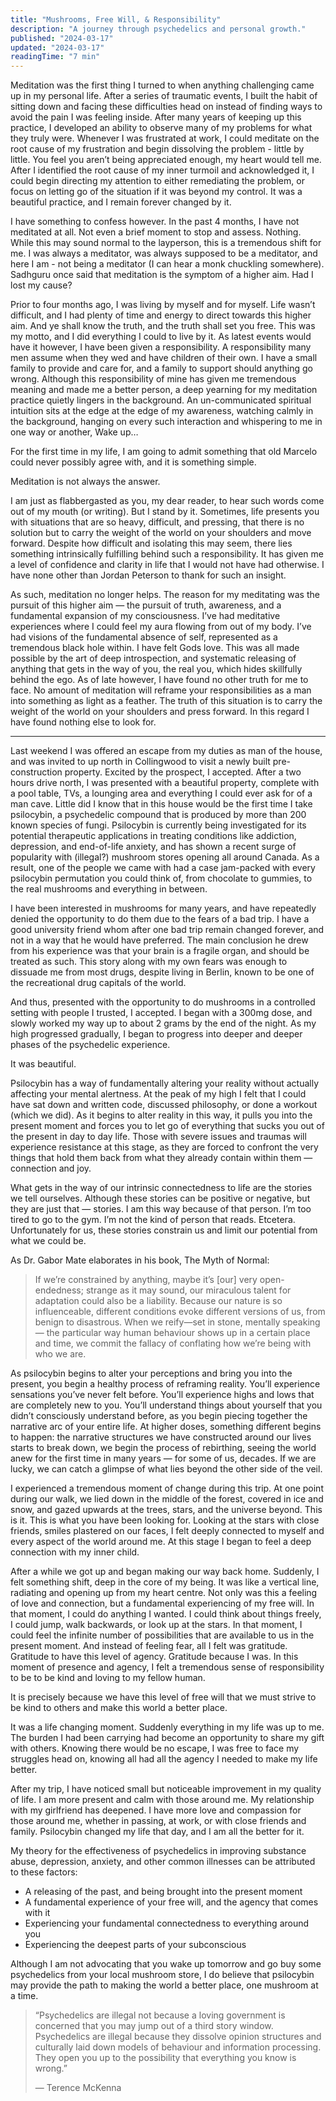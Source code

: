 ```yaml
---
title: "Mushrooms, Free Will, & Responsibility"
description: "A journey through psychedelics and personal growth."
published: "2024-03-17"
updated: "2024-03-17"
readingTime: "7 min"
---
```



Meditation was the first thing I turned to when anything challenging came up in my personal life. After a series of traumatic events, I built the habit of sitting down and facing these difficulties head on instead of finding ways to avoid the pain I was feeling inside. After many years of keeping up this practice, I developed an ability to observe many of my problems for what they truly were. Whenever I was frustrated at work, I could meditate on the root cause of my frustration and begin dissolving the problem - little by little. You feel you aren’t being appreciated enough, my heart would tell me. After I identified the root cause of my inner turmoil and acknowledged it, I could begin directing my attention to either remediating the problem, or focus on letting go of the situation if it was beyond my control. It was a beautiful practice, and I remain forever changed by it.

I have something to confess however. In the past 4 months, I have not meditated at all. Not even a brief moment to stop and assess. Nothing. While this may sound normal to the layperson, this is a tremendous shift for me. I was always a meditator, was always supposed to be a meditator, and here I am - not being a meditator (I can hear a monk chuckling somewhere). Sadhguru once said that meditation is the symptom of a higher aim. Had I lost my cause?

Prior to four months ago, I was living by myself and for myself. Life wasn’t difficult, and I had plenty of time and energy to direct towards this higher aim. And ye shall know the truth, and the truth shall set you free. This was my motto, and I did everything I could to live by it. As latest events would have it however, I have been given a responsibility. A responsibility many men assume when they wed and have children of their own. I have a small family to provide and care for, and a family to support should anything go wrong. Although this responsibility of mine has given me tremendous meaning and made me a better person, a deep yearning for my meditation practice quietly lingers in the background. An un-communicated spiritual intuition sits at the edge at the edge of my awareness, watching calmly in the background, hanging on every such interaction and whispering to me in one way or another, Wake up…

For the first time in my life, I am going to admit something that old Marcelo could never possibly agree with, and it is something simple.

Meditation is not always the answer.

I am just as flabbergasted as you, my dear reader, to hear such words come out of my mouth (or writing). But I stand by it. Sometimes, life presents you with situations that are so heavy, difficult, and pressing, that there is no solution but to carry the weight of the world on your shoulders and move forward. Despite how difficult and isolating this may seem, there lies something intrinsically fulfilling behind such a responsibility. It has given me a level of confidence and clarity in life that I would not have had otherwise. I have none other than Jordan Peterson to thank for such an insight.

As such, meditation no longer helps. The reason for my meditating was the pursuit of this higher aim — the pursuit of truth, awareness, and a fundamental expansion of my consciousness. I’ve had meditative experiences where I could feel my aura flowing from out of my body. I’ve had visions of the fundamental absence of self, represented as a tremendous black hole within. I have felt Gods love. This was all made possible by the art of deep introspection, and systematic releasing of anything that gets in the way of you, the real you, which hides skillfully behind the ego. As of late however, I have found no other truth for me to face. No amount of meditation will reframe your responsibilities as a man into something as light as a feather. The truth of this situation is to carry the weight of the world on your shoulders and press forward. In this regard I have found nothing else to look for.

---

Last weekend I was offered an escape from my duties as man of the house, and was invited to up north in Collingwood to visit a newly built pre-construction property. Excited by the prospect, I accepted. After a two hours drive north, I was presented with a beautiful property, complete with a pool table, TVs, a lounging area and everything I could ever ask for of a man cave. Little did I know that in this house would be the first time I take psilocybin, a psychedelic compound that is produced by more than 200 known species of fungi. Psilocybin is currently being investigated for its potential therapeutic applications in treating conditions like addiction, depression, and end-of-life anxiety, and has shown a recent surge of popularity with (illegal?) mushroom stores opening all around Canada. As a result, one of the people we came with had a case jam-packed with every psilocybin permutation you could think of, from chocolate to gummies, to the real mushrooms and everything in between.

I have been interested in mushrooms for many years, and have repeatedly denied the opportunity to do them due to the fears of a bad trip. I have a good university friend whom after one bad trip remain changed forever, and not in a way that he would have preferred. The main conclusion he drew from his experience was that your brain is a fragile organ, and should be treated as such. This story along with my own fears was enough to dissuade me from most drugs, despite living in Berlin, known to be one of the recreational drug capitals of the world.

And thus, presented with the opportunity to do mushrooms in a controlled setting with people I trusted, I accepted. I began with a 300mg dose, and slowly worked my way up to about 2 grams by the end of the night. As my high progressed gradually, I began to progress into deeper and deeper phases of the psychedelic experience.

It was beautiful.

Psilocybin has a way of fundamentally altering your reality without actually affecting your mental alertness. At the peak of my high I felt that I could have sat down and written code, discussed philosophy, or done a workout (which we did). As it begins to alter reality in this way, it pulls you into the present moment and forces you to let go of everything that sucks you out of the present in day to day life. Those with severe issues and traumas will experience resistance at this stage, as they are forced to confront the very things that hold them back from what they already contain within them — connection and joy.

What gets in the way of our intrinsic connectedness to life are the stories we tell ourselves. Although these stories can be positive or negative, but they are just that — stories. I am this way because of that person. I’m too tired to go to the gym. I’m not the kind of person that reads. Etcetera. Unfortunately for us, these stories constrain us and limit our potential from what we could be.

As Dr. Gabor Mate elaborates in his book, The Myth of Normal:

>If we’re constrained by anything, maybe it’s [our] very open-endedness; strange as it may sound, our miraculous talent for adaptation could also be a liability. Because our nature is so influenceable, different conditions evoke different versions of us, from benign to disastrous. When we reify—set in stone, mentally speaking— the particular way human behaviour shows up in a certain place and time, we commit the fallacy of conflating how we’re being with who we are.

As psilocybin begins to alter your perceptions and bring you into the present, you begin a healthy process of reframing reality. You’ll experience sensations you’ve never felt before. You’ll experience highs and lows that are completely new to you. You’ll understand things about yourself that you didn’t consciously understand before, as you begin piecing together the narrative arc of your entire life. At higher doses, something different begins to happen: the narrative structures we have constructed around our lives starts to break down, we begin the process of rebirthing, seeing the world anew for the first time in many years — for some of us, decades. If we are lucky, we can catch a glimpse of what lies beyond the other side of the veil.

I experienced a tremendous moment of change during this trip. At one point during our walk, we lied down in the middle of the forest, covered in ice and snow, and gazed upwards at the trees, stars, and the universe beyond. This is it. This is what you have been looking for. Looking at the stars with close friends, smiles plastered on our faces, I felt deeply connected to myself and every aspect of the world around me. At this stage I began to feel a deep connection with my inner child.

After a while we got up and began making our way back home. Suddenly, I felt something shift, deep in the core of my being. It was like a vertical line, radiating and opening up from my heart centre. Not only was this a feeling of love and connection, but a fundamental experiencing of my free will. In that moment, I could do anything I wanted. I could think about things freely, I could jump, walk backwards, or look up at the stars. In that moment, I could feel the infinite number of possibilities that are available to us in the present moment. And instead of feeling fear, all I felt was gratitude. Gratitude to have this level of agency. Gratitude because I was. In this moment of presence and agency, I felt a tremendous sense of responsibility to be to be kind and loving to my fellow human.

<CenterQuote>
It is precisely because we have this level of free will that we must strive to be kind to others and make this world a better place.
</CenterQuote>

It was a life changing moment. Suddenly everything in my life was up to me. The burden I had been carrying had become an opportunity to share my gift with others. Knowing there would be no escape, I was free to face my struggles head on, knowing all had all the agency I needed to make my life better.

After my trip, I have noticed small but noticeable improvement in my quality of life. I am more present and calm with those around me. My relationship with my girlfriend has deepened. I have more love and compassion for those around me, whether in passing, at work, or with close friends and family. Psilocybin changed my life that day, and I am all the better for it.

My theory for the effectiveness of psychedelics in improving substance abuse, depression, anxiety, and other common illnesses can be attributed to these factors:

- A releasing of the past, and being brought into the present moment
- A fundamental experience of your free will, and the agency that comes with it
- Experiencing your fundamental connectedness to everything around you
- Experiencing the deepest parts of your subconscious

Although I am not advocating that you wake up tomorrow and go buy some psychedelics from your local mushroom store, I do believe that psilocybin may provide the path to making the world a better place, one mushroom at a time.

>“Psychedelics are illegal not because a loving government is concerned that you may jump out of a third story window. Psychedelics are illegal because they dissolve opinion structures and culturally laid down models of behaviour and information processing. They open you up to the possibility that everything you know is wrong.”
>
> — Terence McKenna



